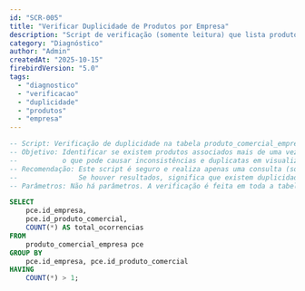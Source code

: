 ```yaml
---
id: "SCR-005"
title: "Verificar Duplicidade de Produtos por Empresa"
description: "Script de verificação (somente leitura) que lista produtos associados mais de uma vez à mesma empresa na tabela 'PRODUTO_COMERCIAL_EMPRESA'. Ajuda a identificar a causa de itens duplicados em telas e grades de consulta de produtos. Este script não altera nenhum dado."
category: "Diagnóstico"
author: "Admin"
createdAt: "2025-10-15"
firebirdVersion: "5.0"
tags:
  - "diagnostico"
  - "verificacao"
  - "duplicidade"
  - "produtos"
  - "empresa"
---
```


```sql
-- Script: Verificação de duplicidade na tabela produto_comercial_empresa
-- Objetivo: Identificar se existem produtos associados mais de uma vez a uma mesma empresa,
--           o que pode causar inconsistências e duplicatas em visualizações.
-- Recomendação: Este script é seguro e realiza apenas uma consulta (somente leitura).
--               Se houver resultados, significa que existem duplicidades que precisam ser corrigidas.
-- Parâmetros: Não há parâmetros. A verificação é feita em toda a tabela.

SELECT
    pce.id_empresa,
    pce.id_produto_comercial,
    COUNT(*) AS total_ocorrencias
FROM
    produto_comercial_empresa pce
GROUP BY
    pce.id_empresa, pce.id_produto_comercial
HAVING
    COUNT(*) > 1;
```